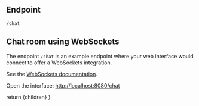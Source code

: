 
## Endpoint
```
/chat
```

## Chat room using WebSockets
The endpoint `/chat` is an example endpoint where your web interface would connect to offer a WebSockets integration.

See the [WebSockets documentation](https://www.krakend.io/docs/enterprise/websockets/).

Open the interface: [http://localhost:8080/chat](http://localhost:8080/chat)


  return <MdxLayout>{children}</MdxLayout>
}

